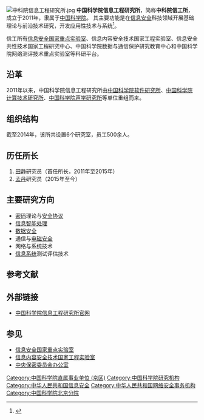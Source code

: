 {{expand|time=2014-12-06T15:06:09+00:00}}
{{Infobox PRCG
|机构名称 = 中国科学院信息工程研究所
|职位1 = 所长
|人员1 = [[孟丹|孟丹]]
|成立时间 = 2011年1月
|上级机构 = [[中国科学院|中国科学院]]
|机构类型 = 中国科学院直属[[事业单位|事业单位]]
|行政级别 = 正司局级
|地址1 = [[北京市|北京市]][[海淀区|海淀区]]闵庄路甲89号
|官网 = http://www.iie.ac.cn
}}
[[File:中科院信息工程研究所.jpg|thumb]]
'''中国科学院信息工程研究所'''，简称'''中科院信工所'''，成立于2011年，隶属于[[中国科学院|中国科学院]]。
其主要功能是在[[信息安全|信息安全]]科技领域开展基础理论与前沿技术研究，开发应用性技术与系统<ref name="c">{{cite web| language =| publisher =中国科学院信息工程研究所| title =中国科学院信息工程研究所| url =http://www.iie.cas.cn/jggk_101117/skjj/201203/t20120305_3449402.html| date =2014-07-26| accessdate =2014-12-04| deadurl =yes| archiveurl =https://web.archive.org/web/20141209110613/http://www.iie.cas.cn/jggk_101117/skjj/201203/t20120305_3449402.html| archivedate =2014-12-09}}</ref>。

信工所有[[信息安全国家重点实验室|信息安全国家重点实验室]]、信息内容安全技术国家工程实验室、信息安全共性技术国家工程研究中心、中国科学院数据与通信保护研究教育中心和中国科学院网络测评技术重点实验室等科研平台。

== 沿革 ==
2011年以来，中国科学院信息工程研究所由[[中国科学院软件研究所|中国科学院软件研究所]]、[[中国科学院计算技术研究所|中国科学院计算技术研究所]]、[[中国科学院声学研究所|中国科学院声学研究所]]等单位重组而来。

== 组织结构 ==
截至2014年，该所共设置6个研究室，员工500余人。

== 历任所长 ==
# [[田静_(政治人物)|田静]]研究员（首任所长，2011年至2015年）
# [[孟丹|孟丹]]研究员（2015年至今）

== 主要研究方向 ==
* [[密码|密码]]理论与[[安全协议|安全协议]]
* [[信息智能处理|信息智能处理]]
* [[数据安全|数据安全]]
* 通信与[[电磁安全|电磁安全]]
* 网络与系统技术
* [[信息系统|信息系统]]测试评估技术

== 参考文献 ==
{{Reflist}}

== 外部链接 ==
* [http://www.iie.ac.cn/ 中国科学院信息工程研究所官网]{{Wayback|url=http://www.iie.ac.cn/ |date=20141216231105 }}

== 参见 ==
* [[信息安全国家重点实验室|信息安全国家重点实验室]]
* [[信息内容安全技术国家工程实验室|信息内容安全技术国家工程实验室]]
* [[中央保密委员会办公室|中央保密委员会办公室]]

[[Category:中国科学院直属事业单位_(京区)|Category:中国科学院直属事业单位 (京区)]]
[[Category:中国科学院研究机构|Category:中国科学院研究机构]]
[[Category:中华人民共和国信息安全|Category:中华人民共和国信息安全]]
[[Category:中华人民共和国网络安全事务机构|Category:中华人民共和国网络安全事务机构]]
[[Category:中国科学院北京分院|Category:中国科学院北京分院]]
